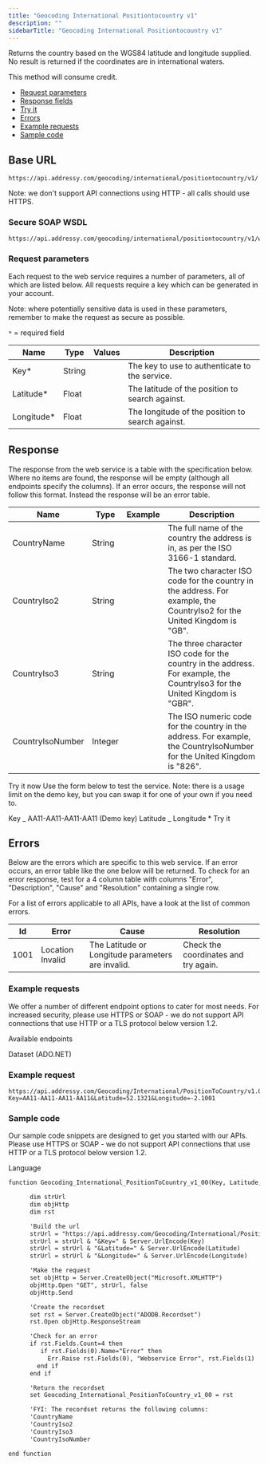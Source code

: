 ```yaml
---
title: "Geocoding International Positiontocountry v1"
description: ""
sidebarTitle: "Geocoding International Positiontocountry v1"
---
```


Returns the country based on the WGS84 latitude and longitude supplied. No result is returned if the coordinates are in international waters.

This method will consume credit.

- [Request parameters](#request-parameters)
- [Response fields](#response)
- [Try it](#try-it-now)
- [Errors](#errors)
- [Example requests](#example-requests)
- [Sample code](#sample-code)

## Base URL

```
https://api.addressy.com/geocoding/international/positiontocountry/v1/
```

<Note>
  Note: we don't support API connections using HTTP - all calls should use
  HTTPS.
</Note>

### Secure SOAP WSDL

```
https://api.addressy.com/geocoding/international/positiontocountry/v1/wsdl3.ws
```

### Request parameters

Each request to the web service requires a number of parameters, all of which are listed below. All requests require a key which can be generated in your account.

<Note>
  Note: where potentially sensitive data is used in these parameters, remember
  to make the request as secure as possible.
</Note>

`*` = required field

| Name        | Type   | Values | Description                                      |
| ----------- | ------ | ------ | ------------------------------------------------ |
| Key\*       | String |        | The key to use to authenticate to the service.   |
| Latitude\*  | Float  |        | The latitude of the position to search against.  |
| Longitude\* | Float  |        | The longitude of the position to search against. |

## Response

The response from the web service is a table with the specification below. Where no items are found, the response will be empty (although all endpoints specify the columns). If an error occurs, the response will not follow this format. Instead the response will be an error table.

| Name             | Type    | Example | Description                                                                                                                |
| ---------------- | ------- | ------- | -------------------------------------------------------------------------------------------------------------------------- |
| CountryName      | String  |         | The full name of the country the address is in, as per the ISO 3166-1 standard.                                            |
| CountryIso2      | String  |         | The two character ISO code for the country in the address. For example, the CountryIso2 for the United Kingdom is "GB".    |
| CountryIso3      | String  |         | The three character ISO code for the country in the address. For example, the CountryIso3 for the United Kingdom is "GBR". |
| CountryIsoNumber | Integer |         | The ISO numeric code for the country in the address. For example, the CountryIsoNumber for the United Kingdom is "826".    |

Try it now
Use the form below to test the service.
Note: there is a usage limit on the demo key, but you can swap it for one of your own if you need to.

Key _
AA11-AA11-AA11-AA11 (Demo key)
Latitude _
Longitude \*
Try it

## Errors

Below are the errors which are specific to this web service. If an error occurs, an error table like the one below will be returned. To check for an error response, test for a 4 column table with columns "Error", "Description", "Cause" and "Resolution" containing a single row.

For a list of errors applicable to all APIs, have a look at the list of common errors.

| Id   | Error            | Cause                                             | Resolution                           |
| ---- | ---------------- | ------------------------------------------------- | ------------------------------------ |
| 1001 | Location Invalid | The Latitude or Longitude parameters are invalid. | Check the coordinates and try again. |

### Example requests

We offer a number of different endpoint options to cater for most needs. For increased security, please use HTTPS or SOAP - we do not support API connections that use HTTP or a TLS protocol below version 1.2.

Available endpoints

Dataset (ADO.NET)

### Example request

```
https://api.addressy.com/Geocoding/International/PositionToCountry/v1.00/dataset.ws?Key=AA11-AA11-AA11-AA11&Latitude=52.1321&Longitude=-2.1001
```

### Sample code

Our sample code snippets are designed to get you started with our APIs. Please use HTTPS or SOAP - we do not support API connections that use HTTP or a TLS protocol below version 1.2.

Language

```asp ASP function
function Geocoding_International_PositionToCountry_v1_00(Key, Latitude, Longitude)

      dim strUrl
      dim objHttp
      dim rst

      'Build the url
      strUrl = "https://api.addressy.com/Geocoding/International/PositionToCountry/v1.00/recordset.ws?"
      strUrl = strUrl & "&Key=" & Server.UrlEncode(Key)
      strUrl = strUrl & "&Latitude=" & Server.UrlEncode(Latitude)
      strUrl = strUrl & "&Longitude=" & Server.UrlEncode(Longitude)

      'Make the request
      set objHttp = Server.CreateObject("Microsoft.XMLHTTP")
      objHttp.Open "GET", strUrl, false
      objHttp.Send

      'Create the recordset
      set rst = Server.CreateObject("ADODB.Recordset")
      rst.Open objHttp.ResponseStream

      'Check for an error
      if rst.Fields.Count=4 then
         if rst.Fields(0).Name="Error" then
           Err.Raise rst.Fields(0), "Webservice Error", rst.Fields(1)
        end if
      end if

      'Return the recordset
      set Geocoding_International_PositionToCountry_v1_00 = rst

      'FYI: The recordset returns the following columns:
      'CountryName
      'CountryIso2
      'CountryIso3
      'CountryIsoNumber

end function
```
